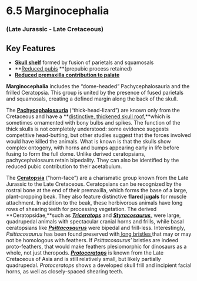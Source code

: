 # 6.5 Marginocephalia


### (Late Jurassic - Late Cretaceous)


## Key Features



*   **[Skull shelf](#238_triceratopshorridusskull)** formed by fusion of parietals and squamosals
*   **[Reduced pubis](#220_pachycephalosauruswyomingensis) **(prepubic process retained)
*   **[Reduced premaxilla contribution to palate](#238_triceratopshorridusskull)**

**Marginocephalia** includes the “dome-headed” Pachycephalosauria and the frilled Ceratopsia. This group is united by the presence of fused parietals and squamosals, creating a defined margin along the back of the skull.

The **[Pachycephalosauria](#220_pachycephalosauruswyomingensis)** (“thick-head-lizard”) are known only from the Cretaceous and have a **[distinctive, thickened skull roof,](#239_stegocerasvalidumskull)**which is sometimes ornamented with bony bulbs and spikes. The function of the thick skulls is not completely understood: some evidence suggests competitive head-butting, but other studies suggest that the forces involved would have killed the animals. What is known is that the skulls show complex ontogeny, with horns and bumps appearing early in life before fusing to form the full dome. Unlike derived ceratopsians, pachycephalosaurs retain bipedality. They can also be identified by the reduced pubic contribution to their acetabulum.

The **[Ceratopsia](#126_triceratopswhole)** (“horn-face”) are a charismatic group known from the Late Jurassic to the Late Cretaceous. Ceratopsians can be recognized by the rostral bone at the end of their premaxilla, which forms the base of a large, plant-cropping beak. They also feature distinctive **flared jugals** for muscle attachment. In addition to the beak, these herbivorous animals have long rows of shearing teeth for processing vegetation. The derived **Ceratopsidae,**such as **_[Triceratops](#244_triceratopswhole)_** and **_[Styracosaurus,](#243_styracosaurusskull)_** were large, quadrupedal animals with spectacular cranial horns and frills, while basal ceratopsians like **_[Psittacosaurus](#242_psittacosaurusskull)_** were bipedal and frill-less. Interestingly, _Psittacosaurus_ has been found preserved with[ long bristles ](#241_psittacosaurusbristles)that may or may not be homologous with feathers. If _Psittacosaurus’_ bristles are indeed proto-feathers, that would make feathers plesiomorphic for dinosaurs as a whole, not just theropods. **_[Protoceratops](#240_protoceratopsandrewsiwhole)_** is known from the Late Cretaceous of Asia and is still relatively small, but likely partially quadrupedal. _Protoceratops_ shows a developed skull frill and incipient facial horns, as well as closely-spaced shearing teeth.
